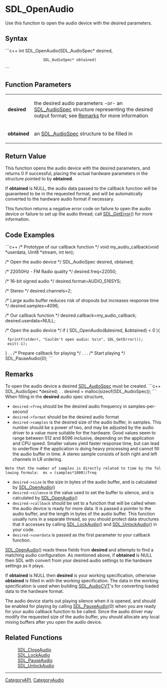<!-- pragma section-numbers off -->
<!-- pragma disable-camelcase -->

= SDL_OpenAudio =
Use this function to open the audio device with the desired parameters.


== Syntax ==
```c++
int SDL_OpenAudio(SDL_AudioSpec* desired,
                  SDL_AudioSpec* obtained)
```

== Function Parameters ==
{|
|'''desired'''
|the desired audio parameters ''-or-'' an [[SDL_AudioSpec]] structure representing the desired output format; see [[#desired|Remarks]] for more information
|-
|'''obtained'''
|an [[SDL_AudioSpec]] structure to be filled in
|}

== Return Value ==
This function opens the audio device with the desired parameters, and returns 0 if successful, placing the actual hardware parameters in the structure pointed to by '''obtained'''.  

If '''obtained''' is NULL, the audio data passed to the callback function will be guaranteed to be in the requested format, and will be automatically converted to the hardware audio format if necessary.  

This function returns a negative error code on failure to open the audio device or failure to set up the audio thread; call [[SDL_GetError]]() for more information.

== Code Examples ==
```c++
/* Prototype of our callback function */
void my_audio_callback(void *userdata, Uint8 *stream, int len);

/* Open the audio device */
SDL_AudioSpec desired, obtained;

/* 22050Hz - FM Radio quality */
desired.freq=22050;

/* 16-bit signed audio */
desired.format=AUDIO_S16SYS;

/* Stereo */
desired.channels=2;

/* Large audio buffer reduces risk of dropouts but increases response time */
desired.samples=4096;

/* Our callback function */
desired.callback=my_audio_callback;
desired.userdata=NULL;

/* Open the audio device */
if ( SDL_OpenAudio(&desired, &obtained) < 0 ){
  fprintf(stderr, "Couldn't open audio: %s\n", SDL_GetError());
  exit(-1);
}
.
.
/* Prepare callback for playing */
.
.
.
/* Start playing */
SDL_PauseAudio(0);
```

== Remarks ==
<span id="desired"></span> To open the audio device a desired [[SDL_AudioSpec]] must be created. 
```c++
SDL_AudioSpec *desired;
.
.
desired = malloc(sizeof(SDL_AudioSpec));
```
When filling in the '''desired''' audio spec structure, 
*<code>desired->freq</code> should be the desired audio frequency in samples-per-second
*<code>desired->format</code> should be the desired audio format
*<code>desired->samples</code> is the desired size of the audio buffer, in samples.  This number should be a power of two, and may be adjusted by the audio driver to a value more suitable for the hardware.  Good values seem to range between 512 and 8096 inclusive, depending on the application and CPU speed.  Smaller values yield faster response time, but can lead to underflow if the application is doing heavy processing and cannot fill the audio buffer in time.  A stereo sample consists of both right and left channels in LR ordering.
 Note that the number of samples is directly related to time by the following formula:  ms = (samples*1000)/freq
*<code>desired->size</code> is the size in bytes of the audio buffer, and is calculated by [[SDL_OpenAudio]]()
*<code>desired->silence</code> is the value used to set the buffer to silence, and is calculated by [[SDL_OpenAudio]]()
*<code>desired->callback</code> should be set to a function that will be called when the audio device is ready for more data.  It is passed a pointer to the audio buffer, and the length in bytes of the audio buffer.  This function usually runs in a separate thread, so you should protect data structures that it accesses by calling [[SDL_LockAudio]]() and [[SDL_UnlockAudio]]() in your code.
*<code>desired->userdata</code> is passed as the first parameter to your callback function.

[[SDL_OpenAudio]]() reads these fields from '''desired''' and attempts to find a matching audio configuration. As mentioned above, if '''obtained''' is NULL then SDL with convert from your desired audio settings to the hardware settings as it plays.

If '''obtained''' is NULL then '''desired''' is your working specification, otherwise '''obtained''' is filled in with the working specification. The data in the working specification is used when building [[SDL_AudioCVT]]'s for converting loaded data to the hardware format.

The audio device starts out playing silence when it is opened, and should be enabled for playing by calling [[SDL_PauseAudio]](0) when you are ready for your audio callback function to be called.  Since the audio driver may modify the requested size of the audio buffer, you should allocate any local mixing buffers after you open the audio device.

== Related Functions ==
:[[SDL_CloseAudio]]
:[[SDL_LockAudio]]
:[[SDL_PauseAudio]]
:[[SDL_UnlockAudio]]

----
[[CategoryAPI]], [[CategoryAudio]]
